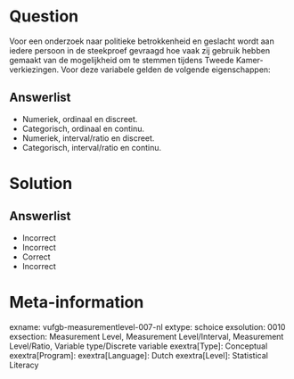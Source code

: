 Question
========
  
Voor een onderzoek naar politieke betrokkenheid en geslacht wordt aan iedere persoon in de steekproef gevraagd hoe vaak zij gebruik hebben gemaakt van de mogelijkheid om te stemmen tijdens Tweede Kamer-verkiezingen. Voor deze variabele gelden de volgende eigenschappen:
  
Answerlist
----------
* Numeriek, ordinaal en discreet.
* Categorisch, ordinaal en continu.
* Numeriek, interval/ratio en discreet.
* Categorisch, interval/ratio en continu.


Solution
========

Answerlist
----------
* Incorrect
* Incorrect
* Correct
* Incorrect

Meta-information
================
exname: vufgb-measurementlevel-007-nl
extype: schoice
exsolution: 0010
exsection: Measurement Level, Measurement Level/Interval, Measurement Level/Ratio, Variable type/Discrete variable
exextra[Type]: Conceptual
exextra[Program]: 
exextra[Language]: Dutch
exextra[Level]: Statistical Literacy